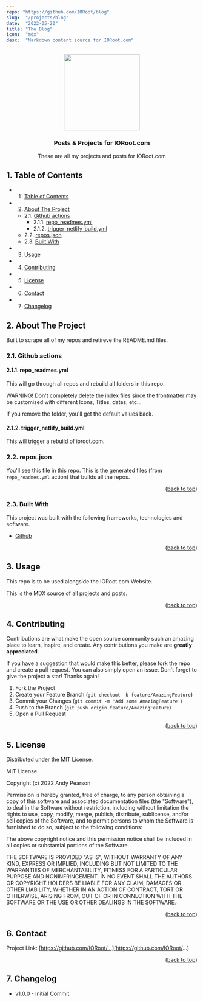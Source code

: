 ```yaml
---
repo: "https://github.com/IORoot/blog"
slug:  "/projects/blog"
date:  "2022-05-20"
title: "The Blog"
icon:  "mdx"
desc:  "Markdown content source for IORoot.com"
---
```


<div id="top"></div>

<div align="center">

<img src="https://svg-rewriter.sachinraja.workers.dev/?url=https%3A%2F%2Fcdn.jsdelivr.net%2Fnpm%2F%40mdi%2Fsvg%406.7.96%2Fsvg%2Fbook-open-page-variant.svg&fill=%23FACC15&width=200px&height=200px" style="width:200px;"/>

<h3 align="center">Posts & Projects for IORoot.com</h3>

<p align="center">
    These are all my projects and posts for IORoot.com
</p>
</div>

##  1. <a name='TableofContents'></a>Table of Contents


* 1. [Table of Contents](#TableofContents)
* 2. [About The Project](#AboutTheProject)
	* 2.1. [Github actions](#Githubactions)
		* 2.1.1. [repo_readmes.yml](#repo_readmes.yml)
		* 2.1.2. [trigger_netlify_build.yml](#trigger_netlify_build.yml)
	* 2.2. [repos.json](#repos.json)
	* 2.3. [Built With](#BuiltWith)
* 3. [Usage](#Usage)
* 4. [Contributing](#Contributing)
* 5. [License](#License)
* 6. [Contact](#Contact)
* 7. [ Changelog](#Changelog)



##  2. <a name='AboutTheProject'></a>About The Project

Built to scrape all of my repos and retireve the README.md files.

###  2.1. <a name='Githubactions'></a>Github actions

####  2.1.1. <a name='repo_readmes.yml'></a>repo_readmes.yml

This will go through all repos and rebuild all folders in this repo.

WARNING! Don't completely delete the index files since the frontmatter may be customised
with different Icons, Titles, dates, etc...

If you remove the folder, you'll get the default values back.

####  2.1.2. <a name='trigger_netlify_build.yml'></a>trigger_netlify_build.yml

This will trigger a rebuild of ioroot.com.

###  2.2. <a name='repos.json'></a>repos.json

You'll see this file  in this repo. This is the generated files (from `repo_readmes.yml` action) that builds all the repos.




<p align="right">(<a href="#top">back to top</a>)</p>



###  2.3. <a name='BuiltWith'></a>Built With

This project was built with the following frameworks, technologies and software.

* [Github](https://github.com/)

<p align="right">(<a href="#top">back to top</a>)</p>






##  3. <a name='Usage'></a>Usage

This repo is to be used alongside the IORoot.com Website. 

This is the MDX source of all projects and posts.


<p align="right">(<a href="#top">back to top</a>)</p>





##  4. <a name='Contributing'></a>Contributing

Contributions are what make the open source community such an amazing place to learn, inspire, and create. Any contributions you make are **greatly appreciated**.

If you have a suggestion that would make this better, please fork the repo and create a pull request. You can also simply open an issue.
Don't forget to give the project a star! Thanks again!

1. Fork the Project
2. Create your Feature Branch (`git checkout -b feature/AmazingFeature`)
3. Commit your Changes (`git commit -m 'Add some AmazingFeature'`)
4. Push to the Branch (`git push origin feature/AmazingFeature`)
5. Open a Pull Request

<p align="right">(<a href="#top">back to top</a>)</p>



##  5. <a name='License'></a>License

Distributed under the MIT License.

MIT License

Copyright (c) 2022 Andy Pearson

Permission is hereby granted, free of charge, to any person obtaining a copy
of this software and associated documentation files (the "Software"), to deal
in the Software without restriction, including without limitation the rights
to use, copy, modify, merge, publish, distribute, sublicense, and/or sell
copies of the Software, and to permit persons to whom the Software is
furnished to do so, subject to the following conditions:

The above copyright notice and this permission notice shall be included in all
copies or substantial portions of the Software.

THE SOFTWARE IS PROVIDED "AS IS", WITHOUT WARRANTY OF ANY KIND, EXPRESS OR
IMPLIED, INCLUDING BUT NOT LIMITED TO THE WARRANTIES OF MERCHANTABILITY,
FITNESS FOR A PARTICULAR PURPOSE AND NONINFRINGEMENT. IN NO EVENT SHALL THE
AUTHORS OR COPYRIGHT HOLDERS BE LIABLE FOR ANY CLAIM, DAMAGES OR OTHER
LIABILITY, WHETHER IN AN ACTION OF CONTRACT, TORT OR OTHERWISE, ARISING FROM,
OUT OF OR IN CONNECTION WITH THE SOFTWARE OR THE USE OR OTHER DEALINGS IN THE
SOFTWARE.

<p align="right">(<a href="#top">back to top</a>)</p>



##  6. <a name='Contact'></a>Contact

Project Link: [https://github.com/IORoot/...](https://github.com/IORoot/...)

<p align="right">(<a href="#top">back to top</a>)</p>


##  7. <a name='Changelog'></a> Changelog

- v1.0.0 - Initial Commit
